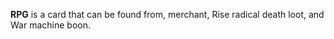 {{CardPage
|quote = Not too practical but it really does some impressive amounts of damage.
|description = Hits all enemies.<br/>[[Expend]]<br/>[[Destroy]] after 2 uses.
|cost = 1
|character = Other
|rarity = Unique
|decktype = Battle
|cardtype = Item
|keywords = [[Expend]], [[Destroy]]
|mindamage = 8
|maxdamage = 10
}}
'''RPG''' is a card that can be found from, merchant, Rise radical death loot, and War machine boon.